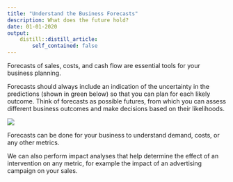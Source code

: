 ```yaml
---
title: "Understand the Business Forecasts"
description: What does the future hold?
date: 01-01-2020
output:
    distill::distill_article:
        self_contained: false
---
```


Forecasts of sales, costs, and cash flow are essential tools for your business planning.  

Forecasts should always include an indication of the uncertainty in the predictions (shown in green below) so that you can plan for each likely outcome. Think of forecasts as possible futures, from which you can assess different business outcomes and make decisions based on their likelihoods.


![](Screenshot.png)

Forecasts can be done for your business to understand demand, costs, or any other metrics.

We can also perform impact analyses that help determine the effect of an intervention on any metric, for example the impact of an advertising campaign on your sales.

